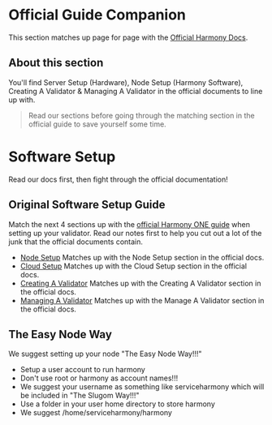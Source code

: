 # Official Guide Companion
This section matches up page for page with the [Official Harmony Docs](https://docs.harmony.one). 
## About this section
You'll find Server Setup (Hardware), Node Setup (Harmony Software), Creating A Validator & Managing A Validator in the official documents to line up with. 
> Read our sections before going through the matching section in the official guide to save yourself some time.

# Software Setup
Read our docs first, then fight through the official documentation!
## Original Software Setup Guide
Match the next 4 sections up with the [official Harmony ONE guide](https://docs.harmony.one/home/network/validators) when setting up your validator. Read our notes first to help you cut out a lot of the junk that the official documents contain.
- [Node Setup](/official/node) Matches up with the Node Setup section in the official docs.
- [Cloud Setup](/official/cloud) Matches up with the Cloud Setup section in the official docs.
- [Creating A Validator](/official/create) Matches up with the Creating A Validator section in the official docs.
- [Managing A Validator](/official/manage) Matches up with the Manage A Validator section in the official docs.
## The Easy Node Way
We suggest setting up your node "The Easy Node Way!!!"
-  Setup a user account to run harmony
  -  Don't use root or harmony as account names!!!
  -  We suggest your username as something like serviceharmony which will be included in "The Slugom Way!!!"
-  Use a folder in your user home directory to store harmony
  -  We suggest /home/serviceharmony/harmony